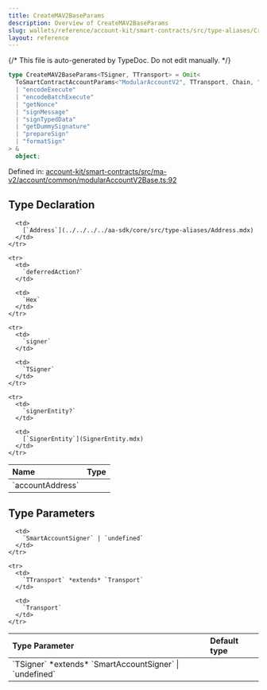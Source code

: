 ```yaml
---
title: CreateMAV2BaseParams
description: Overview of CreateMAV2BaseParams
slug: wallets/reference/account-kit/smart-contracts/src/type-aliases/CreateMAV2BaseParams
layout: reference
---
```


{/* This file is auto-generated by TypeDoc. Do not edit manually. */}

```ts
type CreateMAV2BaseParams<TSigner, TTransport> = Omit<
  ToSmartContractAccountParams<"ModularAccountV2", TTransport, Chain, "0.7.0">,
  | "encodeExecute"
  | "encodeBatchExecute"
  | "getNonce"
  | "signMessage"
  | "signTypedData"
  | "getDummySignature"
  | "prepareSign"
  | "formatSign"
> &
  object;
```

Defined in: [account-kit/smart-contracts/src/ma-v2/account/common/modularAccountV2Base.ts:92](https://github.com/alchemyplatform/aa-sdk/blob/9f926c402d1661309abbf8eae8431e52e8c5e53f/account-kit/smart-contracts/src/ma-v2/account/common/modularAccountV2Base.ts#L92)

## Type Declaration

<table>
  <thead>
    <tr>
      <th align="left">Name</th>
      <th align="left">Type</th>
    </tr>
  </thead>

  <tbody>
    <tr>
      <td>
        `accountAddress`
      </td>

      <td>
        [`Address`](../../../../aa-sdk/core/src/type-aliases/Address.mdx)
      </td>
    </tr>

    <tr>
      <td>
        `deferredAction?`
      </td>

      <td>
        `Hex`
      </td>
    </tr>

    <tr>
      <td>
        `signer`
      </td>

      <td>
        `TSigner`
      </td>
    </tr>

    <tr>
      <td>
        `signerEntity?`
      </td>

      <td>
        [`SignerEntity`](SignerEntity.mdx)
      </td>
    </tr>

  </tbody>
</table>

## Type Parameters

<table>
  <thead>
    <tr>
      <th align="left">Type Parameter</th>
      <th align="left">Default type</th>
    </tr>
  </thead>

  <tbody>
    <tr>
      <td>
        `TSigner` *extends* `SmartAccountSigner` | `undefined`
      </td>

      <td>
        `SmartAccountSigner` | `undefined`
      </td>
    </tr>

    <tr>
      <td>
        `TTransport` *extends* `Transport`
      </td>

      <td>
        `Transport`
      </td>
    </tr>

  </tbody>
</table>
